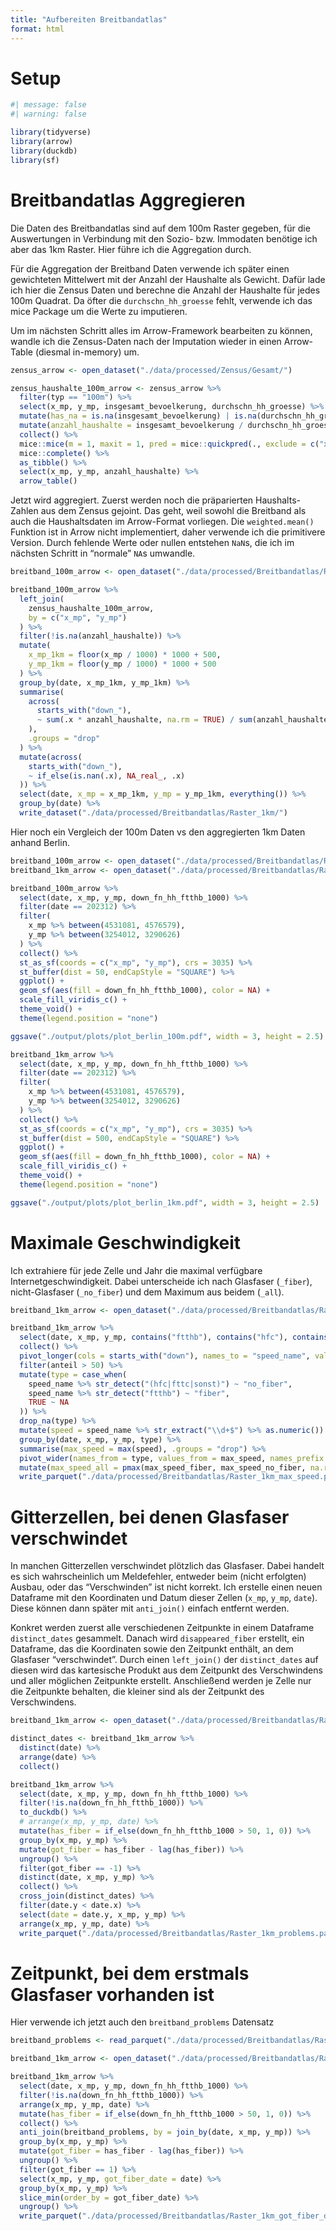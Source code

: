 ```yaml
---
title: "Aufbereiten Breitbandatlas"
format: html
---
```


# Setup

```r
#| message: false
#| warning: false

library(tidyverse)
library(arrow)
library(duckdb)
library(sf)
```

# Breitbandatlas Aggregieren

Die Daten des Breitbandatlas sind auf dem 100m Raster gegeben, für die Auswertungen in Verbindung mit den Sozio- bzw. Immodaten benötige ich aber das 1km Raster. Hier führe ich die Aggregation durch.

Für die Aggregation der Breitband Daten verwende ich später einen gewichteten Mittelwert mit der Anzahl der Haushalte als Gewicht. Dafür lade ich hier die Zensus Daten und berechne die Anzahl der Haushalte für jedes 100m Quadrat. Da öfter die `durchschn_hh_groesse` fehlt, verwende ich das mice Package um die Werte zu imputieren.

Um im nächsten Schritt alles im Arrow-Framework bearbeiten zu können, wandle ich die Zensus-Daten nach der Imputation wieder in einen Arrow-Table (diesmal in-memory) um.

```r
zensus_arrow <- open_dataset("./data/processed/Zensus/Gesamt/")

zensus_haushalte_100m_arrow <- zensus_arrow %>%
  filter(typ == "100m") %>%
  select(x_mp, y_mp, insgesamt_bevoelkerung, durchschn_hh_groesse) %>%
  mutate(has_na = is.na(insgesamt_bevoelkerung) | is.na(durchschn_hh_groesse)) %>%
  mutate(anzahl_haushalte = insgesamt_bevoelkerung / durchschn_hh_groesse) %>%
  collect() %>%
  mice::mice(m = 1, maxit = 1, pred = mice::quickpred(., exclude = c("x_mp", "y_mp", "has_na")), seed = 1) %>%
  mice::complete() %>%
  as_tibble() %>%
  select(x_mp, y_mp, anzahl_haushalte) %>%
  arrow_table()
```

Jetzt wird aggregiert. Zuerst werden noch die präparierten Haushalts-Zahlen aus dem Zensus gejoint. Das geht, weil sowohl die Breitband als auch die Haushaltsdaten im Arrow-Format vorliegen. Die `weighted.mean()` Funktion ist in Arrow nicht implementiert, daher verwende ich die primitivere Version. Durch fehlende Werte oder nullen entstehen `NaN`s, die ich im nächsten Schritt in "normale" `NA`s umwandle.

```r
breitband_100m_arrow <- open_dataset("./data/processed/Breitbandatlas/Raster_100m/")

breitband_100m_arrow %>%
  left_join(
    zensus_haushalte_100m_arrow,
    by = c("x_mp", "y_mp")
  ) %>%
  filter(!is.na(anzahl_haushalte)) %>%
  mutate(
    x_mp_1km = floor(x_mp / 1000) * 1000 + 500,
    y_mp_1km = floor(y_mp / 1000) * 1000 + 500
  ) %>%
  group_by(date, x_mp_1km, y_mp_1km) %>%
  summarise(
    across(
      starts_with("down_"),
      ~ sum(.x * anzahl_haushalte, na.rm = TRUE) / sum(anzahl_haushalte, na.rm = TRUE)
    ),
    .groups = "drop"
  ) %>%
  mutate(across(
    starts_with("down_"),
    ~ if_else(is.nan(.x), NA_real_, .x)
  )) %>%
  select(date, x_mp = x_mp_1km, y_mp = y_mp_1km, everything()) %>%
  group_by(date) %>%
  write_dataset("./data/processed/Breitbandatlas/Raster_1km/")
```

Hier noch ein Vergleich der 100m Daten vs den aggregierten 1km Daten anhand Berlin.

```r
breitband_100m_arrow <- open_dataset("./data/processed/Breitbandatlas/Raster_100m/")
breitband_1km_arrow <- open_dataset("./data/processed/Breitbandatlas/Raster_1km/")

breitband_100m_arrow %>%
  select(date, x_mp, y_mp, down_fn_hh_ftthb_1000) %>%
  filter(date == 202312) %>%
  filter(
    x_mp %>% between(4531081, 4576579),
    y_mp %>% between(3254012, 3290626)
  ) %>%
  collect() %>%
  st_as_sf(coords = c("x_mp", "y_mp"), crs = 3035) %>%
  st_buffer(dist = 50, endCapStyle = "SQUARE") %>%
  ggplot() +
  geom_sf(aes(fill = down_fn_hh_ftthb_1000), color = NA) +
  scale_fill_viridis_c() +
  theme_void() +
  theme(legend.position = "none")

ggsave("./output/plots/plot_berlin_100m.pdf", width = 3, height = 2.5)

breitband_1km_arrow %>%
  select(date, x_mp, y_mp, down_fn_hh_ftthb_1000) %>%
  filter(date == 202312) %>%
  filter(
    x_mp %>% between(4531081, 4576579),
    y_mp %>% between(3254012, 3290626)
  ) %>%
  collect() %>%
  st_as_sf(coords = c("x_mp", "y_mp"), crs = 3035) %>%
  st_buffer(dist = 500, endCapStyle = "SQUARE") %>%
  ggplot() +
  geom_sf(aes(fill = down_fn_hh_ftthb_1000), color = NA) +
  scale_fill_viridis_c() +
  theme_void() +
  theme(legend.position = "none")

ggsave("./output/plots/plot_berlin_1km.pdf", width = 3, height = 2.5)
```

# Maximale Geschwindigkeit

Ich extrahiere für jede Zelle und Jahr die maximal verfügbare Internetgeschwindigkeit. Dabei unterscheide ich nach Glasfaser (`_fiber`), nicht-Glasfaser (`_no_fiber`) und dem Maximum aus beidem (`_all`).

```r
breitband_1km_arrow <- open_dataset("./data/processed/Breitbandatlas/Raster_1km/")

breitband_1km_arrow %>%
  select(date, x_mp, y_mp, contains("ftthb"), contains("hfc"), contains("fttc"), contains("sonst")) %>%
  collect() %>%
  pivot_longer(cols = starts_with("down"), names_to = "speed_name", values_to = "anteil") %>%
  filter(anteil > 50) %>%
  mutate(type = case_when(
    speed_name %>% str_detect("(hfc|fttc|sonst)") ~ "no_fiber",
    speed_name %>% str_detect("ftthb") ~ "fiber",
    TRUE ~ NA
  )) %>%
  drop_na(type) %>%
  mutate(speed = speed_name %>% str_extract("\\d+$") %>% as.numeric()) %>%
  group_by(date, x_mp, y_mp, type) %>%
  summarise(max_speed = max(speed), .groups = "drop") %>%
  pivot_wider(names_from = type, values_from = max_speed, names_prefix = "max_speed_") %>%
  mutate(max_speed_all = pmax(max_speed_fiber, max_speed_no_fiber, na.rm = TRUE)) %>%
  write_parquet("./data/processed/Breitbandatlas/Raster_1km_max_speed.parquet")
```

# Gitterzellen, bei denen Glasfaser verschwindet

In manchen Gitterzellen verschwindet plötzlich das Glasfaser. Dabei handelt es sich wahrscheinlich um Meldefehler, entweder beim (nicht erfolgten) Ausbau, oder das "Verschwinden" ist nicht korrekt. Ich erstelle einen neuen Dataframe mit den Koordinaten und Datum dieser Zellen (`x_mp`, `y_mp`, `date`). Diese können dann später mit `anti_join()` einfach entfernt werden.

Konkret werden zuerst alle verschiedenen Zeitpunkte in einem Dataframe `distinct_dates` gesammelt. Danach wird `disappeared_fiber` erstellt, ein Dataframe, das die Koordinaten sowie den Zeitpunkt enthält, an dem Glasfaser "verschwindet". Durch einen `left_join()` der `distinct_dates` auf diesen wird das kartesische Produkt aus dem Zeitpunkt des Verschwindens und aller möglichen Zeitpunkte erstellt. Anschließend werden je Zelle nur die Zeitpunkte behalten, die kleiner sind als der Zeitpunkt des Verschwindens.

```r
breitband_1km_arrow <- open_dataset("./data/processed/Breitbandatlas/Raster_1km/")

distinct_dates <- breitband_1km_arrow %>%
  distinct(date) %>%
  arrange(date) %>%
  collect()

breitband_1km_arrow %>%
  select(date, x_mp, y_mp, down_fn_hh_ftthb_1000) %>%
  filter(!is.na(down_fn_hh_ftthb_1000)) %>%
  to_duckdb() %>%
  # arrange(x_mp, y_mp, date) %>%
  mutate(has_fiber = if_else(down_fn_hh_ftthb_1000 > 50, 1, 0)) %>%
  group_by(x_mp, y_mp) %>%
  mutate(got_fiber = has_fiber - lag(has_fiber)) %>%
  ungroup() %>%
  filter(got_fiber == -1) %>%
  distinct(date, x_mp, y_mp) %>%
  collect() %>%
  cross_join(distinct_dates) %>%
  filter(date.y < date.x) %>%
  select(date = date.y, x_mp, y_mp) %>%
  arrange(x_mp, y_mp, date) %>%
  write_parquet("./data/processed/Breitbandatlas/Raster_1km_problems.parquet")
```

# Zeitpunkt, bei dem erstmals Glasfaser vorhanden ist

Hier verwende ich jetzt auch den `breitband_problems` Datensatz

```r
breitband_problems <- read_parquet("./data/processed/Breitbandatlas/Raster_1km_problems.parquet")

breitband_1km_arrow <- open_dataset("./data/processed/Breitbandatlas/Raster_1km/")

breitband_1km_arrow %>%
  select(date, x_mp, y_mp, down_fn_hh_ftthb_1000) %>%
  filter(!is.na(down_fn_hh_ftthb_1000)) %>%
  arrange(x_mp, y_mp, date) %>%
  mutate(has_fiber = if_else(down_fn_hh_ftthb_1000 > 50, 1, 0)) %>%
  collect() %>%
  anti_join(breitband_problems, by = join_by(date, x_mp, y_mp)) %>%
  group_by(x_mp, y_mp) %>%
  mutate(got_fiber = has_fiber - lag(has_fiber)) %>%
  ungroup() %>%
  filter(got_fiber == 1) %>%
  select(x_mp, y_mp, got_fiber_date = date) %>%
  group_by(x_mp, y_mp) %>%
  slice_min(order_by = got_fiber_date) %>%
  ungroup() %>%
  write_parquet("./data/processed/Breitbandatlas/Raster_1km_got_fiber_date.parquet")
```
